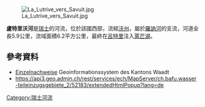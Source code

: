 {{Coord|46.502052|N|6.682076|E|display=title}}
[[Image:La_Lutrive_vers_Savuit.jpg|right]]

'''盧特里沃河'''是[[瑞士|瑞士]]的河流，位於該國西部，流經[[沃州|沃州]]，屬於[[羅訥河|羅訥河]]的支流，河道全長5.9公里，流域面積6.2平方公里，最終在[[呂特里|呂特里]]注入[[萊芒湖|萊芒湖]]。

==參考資料==
* [http://www.geo.vd.ch/theme/eaux_sites_poll_thm Einzelnachweise] {{Wayback|url=http://www.geo.vd.ch/theme/eaux_sites_poll_thm |date=20200806191236 }} Geoinformationssystem des Kantons Waadt
* https://api3.geo.admin.ch/rest/services/ech/MapServer/ch.bafu.wasser-teileinzugsgebiete_2/52183/extendedHtmlPopup?lang=de {{Wayback|url=https://api3.geo.admin.ch/rest/services/ech/MapServer/ch.bafu.wasser-teileinzugsgebiete_2/52183/extendedHtmlPopup?lang=de |date=20170831041205 }}

{{Switzerland-geo-stub}}
[[Category:瑞士河流|Category:瑞士河流]]